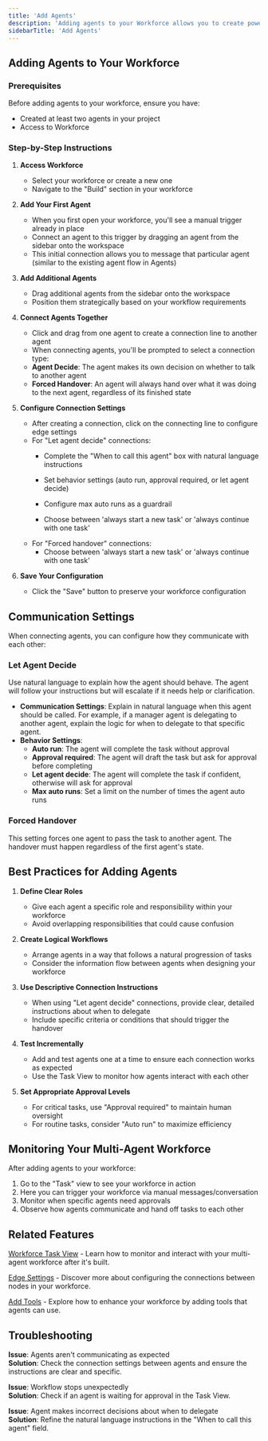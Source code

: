 ```yaml
---
title: 'Add Agents'
description: 'Adding agents to your Workforce allows you to create powerful multi-agent systems where specialized AI agents work together to accomplish complex tasks. '
sidebarTitle: 'Add Agents'
---
```



## Adding Agents to Your Workforce

### Prerequisites
Before adding agents to your workforce, ensure you have:
- Created at least two agents in your project
- Access to Workforce

### Step-by-Step Instructions

1. **Access Workforce**
   - Select your workforce or create a new one
   - Navigate to the "Build" section in your workforce

2. **Add Your First Agent**
   - When you first open your workforce, you'll see a manual trigger already in place
   - Connect an agent to this trigger by dragging an agent from the sidebar onto the workspace
   - This initial connection allows you to message that particular agent (similar to the existing agent flow in Agents)

3. **Add Additional Agents**
   - Drag additional agents from the sidebar onto the workspace
   - Position them strategically based on your workflow requirements

4. **Connect Agents Together**
   - Click and drag from one agent to create a connection line to another agent
   - When connecting agents, you'll be prompted to select a connection type:
   - **Agent Decide**: The agent makes its own decision on whether to talk to another agent
   - **Forced Handover**: An agent will always hand over what it was doing to the next agent, regardless of its finished state

5. **Configure Connection Settings**
   - After creating a connection, click on the connecting line to configure edge settings
   - For "Let agent decide" connections:
     - Complete the "When to call this agent" box with natural language instructions

     - Set behavior settings (auto run, approval required, or let agent decide)
     - Configure max auto runs as a guardrail
     - Choose between 'always start a new task' or 'always continue with one task'
   - For "Forced handover" connections:
     - Choose between 'always start a new task' or 'always continue with one task'

6. **Save Your Configuration**
   - Click the "Save" button to preserve your workforce configuration

## Communication Settings

When connecting agents, you can configure how they communicate with each other:

### Let Agent Decide
Use natural language to explain how the agent should behave. The agent will follow your instructions but will escalate if it needs help or clarification.

- **Communication Settings**: Explain in natural language when this agent should be called. For example, if a manager agent is delegating to another agent, explain the logic for when to delegate to that specific agent.
- **Behavior Settings**:
  - **Auto run**: The agent will complete the task without approval
  - **Approval required**: The agent will draft the task but ask for approval before completing
  - **Let agent decide**: The agent will complete the task if confident, otherwise will ask for approval
  - **Max auto runs**: Set a limit on the number of times the agent auto runs

### Forced Handover
This setting forces one agent to pass the task to another agent. The handover must happen regardless of the first agent's state.

## Best Practices for Adding Agents

1. **Define Clear Roles**
   - Give each agent a specific role and responsibility within your workforce
   - Avoid overlapping responsibilities that could cause confusion

2. **Create Logical Workflows**
   - Arrange agents in a way that follows a natural progression of tasks
   - Consider the information flow between agents when designing your workforce

3. **Use Descriptive Connection Instructions**

   - When using "Let agent decide" connections, provide clear, detailed instructions about when to delegate
   - Include specific criteria or conditions that should trigger the handover

4. **Test Incrementally**
   - Add and test agents one at a time to ensure each connection works as expected
   - Use the Task View to monitor how agents interact with each other

5. **Set Appropriate Approval Levels**
   - For critical tasks, use "Approval required" to maintain human oversight
   - For routine tasks, consider "Auto run" to maximize efficiency

## Monitoring Your Multi-Agent Workforce

After adding agents to your workforce:

1. Go to the "Task" view to see your workforce in action
2. Here you can trigger your workforce via manual messages/conversation
3. Monitor when specific agents need approvals
4. Observe how agents communicate and hand off tasks to each other

## Related Features

[Workforce Task View](https://relevanceai.com/docs/workforce/task-view) - Learn how to monitor and interact with your multi-agent workforce after it's built.

[Edge Settings](https://relevanceai.com/docs/workforce/edge-settings) - Discover more about configuring the connections between nodes in your workforce.

[Add Tools](https://relevanceai.com/docs/workforce/add-tools) - Explore how to enhance your workforce by adding tools that agents can use.

## Troubleshooting

**Issue**: Agents aren't communicating as expected  
**Solution**: Check the connection settings between agents and ensure the instructions are clear and specific.

**Issue**: Workflow stops unexpectedly  
**Solution**: Check if an agent is waiting for approval in the Task View.

**Issue**: Agent makes incorrect decisions about when to delegate  
**Solution**: Refine the natural language instructions in the "When to call this agent" field.
